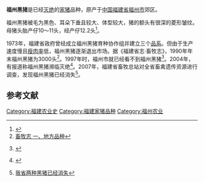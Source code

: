 {{猪品种信息框
|品种=福州黑猪
|图片=福州黑猪公猪.jpg
|图片说明=福州黑猪公猪
|起源=
|起源地=[[中华人民共和国|中国]][[福建省|福建省]][[福州市|福州市]]郊区
|分布=绝种
|毛色=黑
|耳朵=下垂
}}

'''福州黑猪'''是已经[[灭绝|灭绝]]的[[家猪|家猪]]品种，原产于[[中华人民共和国|中国]][[福建省|福建省]][[福州市|福州市]]郊区。

福州黑猪被毛为黑色、耳朵下垂且较大、体型较大，猪的额头有很深的菱形皱纹。母猪头胎产仔10～11头，经产仔12.2头<ref>{{Cite web |url=http://www.dadchina.net/info/zyread.asp?id=40 |title=http://www.dadchina.net/info/zyread.asp?id=40 |access-date=2009-06-29 |archive-url=https://web.archive.org/web/20160304094718/http://www.dadchina.net/info/zyread.asp?id=40 |archive-date=2016-03-04 |dead-url=yes }}</ref>。

1973年，福建省政府曾经成立福州黑猪育种协作组并建立三个[[品系|品系]]。但由于生产速度慢且[[瘦肉率|瘦肉率]]低，福州黑猪逐渐退出市场。据《福建省志·畜牧志》，1990年年末福州黑猪为3000头<ref>[http://www.fjsq.gov.cn/ShowText.asp?ToBook=67&index=20& 畜牧志 一、地方品种]{{Dead link|date=2019年12月 |bot=InternetArchiveBot |fix-attempted=yes }}</ref>。1997年时，福州市就已经看不到福州黑猪<ref>
{{Cite web |url=http://www.shac.gov.cn/scfx/hqfx/xu/t20010417_3212.htm |title=福建福州黑猪无觅处（2001.04.17) |access-date=2009-06-29 |archive-url=https://web.archive.org/web/20040910101644/http://www.shac.gov.cn/scfx/hqfx/xu/t20010417_3212.htm |archive-date=2004-09-10 |dead-url=yes }} {{webarchive|url=https://web.archive.org/web/20040910101644/http://www.shac.gov.cn/scfx/hqfx/xu/t20010417_3212.htm |date=2004-09-10 }}
</ref>。2004年，有报道称福州黑猪濒临灭绝<ref>
{{Cite web |url=http://www.fj.xinhuanet.com/news/2004-11/11/content_3202142.htm |title=部分特种畜禽濒临灭绝 福建启动保护规划 |access-date=2009-06-29 |archive-url=https://web.archive.org/web/20041214162405/http://www.fj.xinhuanet.com/news/2004-11/11/content_3202142.htm |archive-date=2004-12-14 |dead-url=yes }} {{webarchive|url=https://web.archive.org/web/20041214162405/http://www.fj.xinhuanet.com/news/2004-11/11/content_3202142.htm |date=2004-12-14 }}
</ref>。2007年，福建省畜牧总站对全省畜禽遗传资源进行调查，发现福州黑猪已经消失<ref>
[http://news.fjsen.com/2007-10/24/content_343736.htm 我省两种黑猪已经消失]{{Dead link|date=2019年3月 |bot=InternetArchiveBot |fix-attempted=yes }}{{dead link|date=2018年4月 |bot=InternetArchiveBot |fix-attempted=yes }}
</ref>。

==参考文献==
<div class="references-small">
<references />
</div>
{{福建省家畜家禽品种}}
[[Category:福建农业史|Category:福建农业史]]
[[Category:福建家猪品种|Category:福建家猪品种]]
[[Category:福州农业|Category:福州农业]]